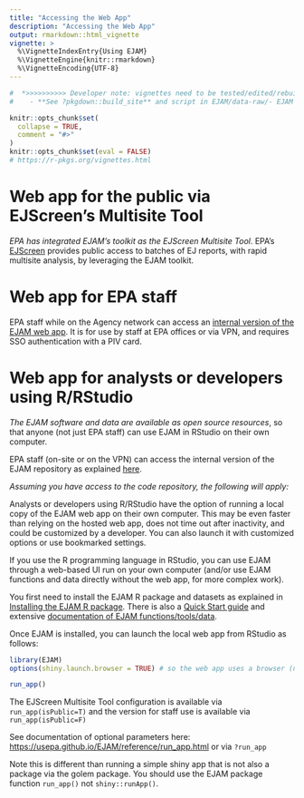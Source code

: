 ```yaml
---
title: "Accessing the Web App"
description: "Accessing the Web App"
output: rmarkdown::html_vignette
vignette: >
  %\VignetteIndexEntry{Using EJAM}
  %\VignetteEngine{knitr::rmarkdown}
  %\VignetteEncoding{UTF-8}
---
```


```r
#  *>>>>>>>>>> Developer note: vignettes need to be tested/edited/rebuilt regularly <<<<<<<<<<<*
#    - **See ?pkgdown::build_site** and script in EJAM/data-raw/- EJAM uses the pkgdown R package to build help and articles/ vignettes as web pages
```

```r
knitr::opts_chunk$set(
  collapse = TRUE,
  comment = "#>"
)
knitr::opts_chunk$set(eval = FALSE)
# https://r-pkgs.org/vignettes.html
```

# Web app for the public via EJScreen's Multisite Tool

*EPA has integrated EJAM's toolkit as the EJScreen Multisite Tool*. EPA's [EJScreen](https://www.epa.gov/ejscreen "https://www.epa.gov/ejscreen"){.uri target="_blank" rel="noreferrer noopener"} provides public access to batches of EJ reports, with rapid multisite analysis, by leveraging the EJAM toolkit.

# Web app for EPA staff

EPA staff while on the Agency network can access an [internal version of the EJAM web app](https://usepa.sharepoint.com/sites/EJAMWorkgroup/SitePages/access-ejam.aspx). It is for use by staff at EPA offices or via VPN, and requires SSO authentication with a PIV card.

```{=html}
<!--
EPA staff can use version 2.32 of the internal EJAM web app - The tool is accessible only at EPA offices or via VPN -- You must be inside EPA's network (e.g. using VPN) to access the EJAM web app, and need to SSO authenticate with PIV card.
-->
```
# Web app for analysts or developers using R/RStudio

*The EJAM software and data are available as open source resources*, so that anyone (not just EPA staff) can use EJAM in RStudio on their own computer.

EPA staff (on-site or on the VPN) can access the internal version of the EJAM repository as explained [here](https://usepa.sharepoint.com/sites/EJAMWorkgroup/SitePages/access-ejam.aspx).

*Assuming you have access to the code repository, the following will apply:*

Analysts or developers using R/RStudio have the option of running a local copy of the EJAM web app on their own computer. This may be even faster than relying on the hosted web app, does not time out after inactivity, and could be customized by a developer. You can also launch it with customized options or use bookmarked settings.

If you use the R programming language in RStudio, you can use EJAM through a web-based UI run on your own computer (and/or use EJAM functions and data directly without the web app, for more complex work).

You first need to install the EJAM R package and datasets as explained in [Installing the EJAM R package](https://usepa.github.io/EJAM/articles/1_installing.html). There is also a [Quick Start guide](https://usepa.github.io/EJAM/articles/2_quickstart.html) and extensive [documentation of EJAM functions/tools/data](https://usepa.github.io/EJAM/reference/index.html).

Once EJAM is installed, you can launch the local web app from RStudio as follows:

```r
library(EJAM)
options(shiny.launch.browser = TRUE) # so the web app uses a browser (not the RStudio viewer)

run_app()
```

The EJScreen Multisite Tool configuration is available via `run_app(isPublic=T)` and the version for staff use is available via `run_app(isPublic=F)`

See documentation of optional parameters here: <https://usepa.github.io/EJAM/reference/run_app.html> or via `?run_app`

Note this is different than running a simple shiny app that is not also a package via the golem package. You should use the EJAM package function `run_app()` not `shiny::runApp()`.

```{=html}
<!--
EJAM has a series of high-level functions that an analyst can use in RStudio - EJAM can be installed and then used in RStudio as explained in the articles on Installing the EJAM R package and the Quick Start Guide.
-->
```
